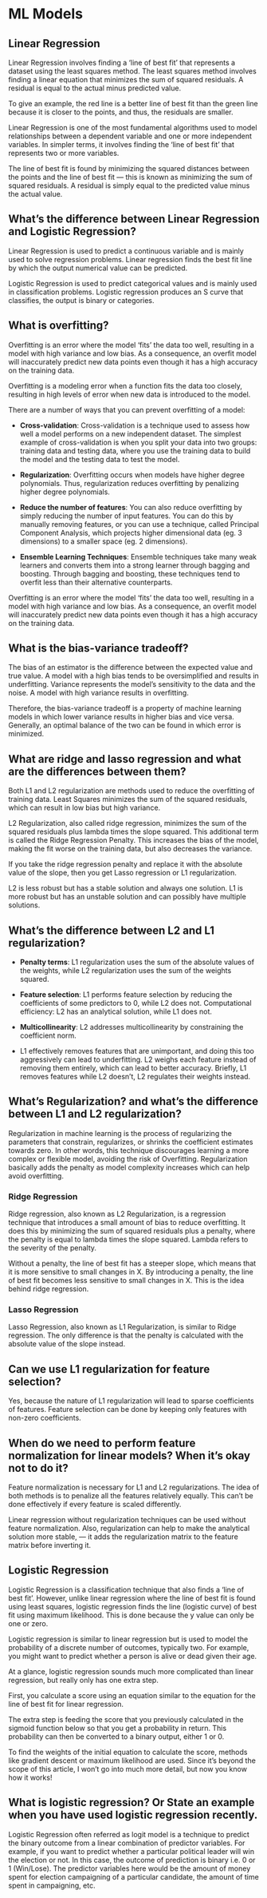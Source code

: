 # ML Models {#intro}

## Linear Regression

Linear Regression involves finding a ‘line of best fit’ that represents a dataset using the least squares method. The least squares method involves finding a linear equation that minimizes the sum of squared residuals. A residual is equal to the actual minus predicted value.

To give an example, the red line is a better line of best fit than the green line because it is closer to the points, and thus, the residuals are smaller. 

Linear Regression is one of the most fundamental algorithms used to model relationships between a dependent variable and one or more independent variables. In simpler terms, it involves finding the ‘line of best fit’ that represents two or more variables.

The line of best fit is found by minimizing the squared distances between the points and the line of best fit — this is known as minimizing the sum of squared residuals. A residual is simply equal to the predicted value minus the actual value.

## What’s the difference between Linear Regression and Logistic Regression?

Linear Regression is used to predict a continuous variable and is mainly used to solve regression problems. Linear regression finds the best fit line by which the output numerical value can be predicted.

Logistic Regression is used to predict categorical values and is mainly used in classification problems. Logistic regression produces an S curve that classifies, the output is binary or categories.

## What is overfitting?

Overfitting is an error where the model ‘fits’ the data too well, resulting in a model with high variance and low bias. As a consequence, an overfit model will inaccurately predict new data points even though it has a high accuracy on the training data.

Overfitting is a modeling error when a function fits the data too closely, resulting in high levels of error when new data is introduced to the model.

There are a number of ways that you can prevent overfitting of a model:

- **Cross-validation**: Cross-validation is a technique used to assess how well a model performs on a new independent dataset. The simplest example of cross-validation is when you split your data into two groups: training data and testing data, where you use the training data to build the model and the testing data to test the model.

- **Regularization**: Overfitting occurs when models have higher degree polynomials. Thus, regularization reduces overfitting by penalizing higher degree polynomials.

- **Reduce the number of features**: You can also reduce overfitting by simply reducing the number of input features. You can do this by manually removing features, or you can use a technique, called Principal Component Analysis, which projects higher dimensional data (eg. 3 dimensions) to a smaller space (eg. 2 dimensions).

- **Ensemble Learning Techniques**: Ensemble techniques take many weak learners and converts them into a strong learner through bagging and boosting. Through bagging and boosting, these techniques tend to overfit less than their alternative counterparts.

Overfitting is an error where the model ‘fits’ the data too well, resulting in a model with high variance and low bias. As a consequence, an overfit model will inaccurately predict new data points even though it has a high accuracy on the training data.

## What is the bias-variance tradeoff?

The bias of an estimator is the difference between the expected value and true value. A model with a high bias tends to be oversimplified and results in underfitting. Variance represents the model’s sensitivity to the data and the noise. A model with high variance results in overfitting.

Therefore, the bias-variance tradeoff is a property of machine learning models in which lower variance results in higher bias and vice versa. Generally, an optimal balance of the two can be found in which error is minimized.

## What are ridge and lasso regression and what are the differences between them?

Both L1 and L2 regularization are methods used to reduce the overfitting of training data. Least Squares minimizes the sum of the squared residuals, which can result in low bias but high variance.
 
L2 Regularization, also called ridge regression, minimizes the sum of the squared residuals plus lambda times the slope squared. This additional term is called the Ridge Regression Penalty. This increases the bias of the model, making the fit worse on the training data, but also decreases the variance.

If you take the ridge regression penalty and replace it with the absolute value of the slope, then you get Lasso regression or L1 regularization.

L2 is less robust but has a stable solution and always one solution. L1 is more robust but has an unstable solution and can possibly have multiple solutions.

## What’s the difference between L2 and L1 regularization? 

- **Penalty terms**: L1 regularization uses the sum of the absolute values of the weights, while L2 regularization uses the sum of the weights squared.

- **Feature selection**: L1 performs feature selection by reducing the coefficients of some predictors to 0, while L2 does not.
Computational efficiency: L2 has an analytical solution, while L1 does not.

- **Multicollinearity**: L2 addresses multicollinearity by constraining the coefficient norm.

- L1 effectively removes features that are unimportant, and doing this too aggressively can lead to underfitting. L2 weighs each feature instead of removing them entirely, which can lead to better accuracy. Briefly, L1 removes features while L2 doesn’t, L2 regulates their weights instead.

## What’s Regularization? and what’s the difference between L1 and L2 regularization?

Regularization in machine learning is the process of regularizing the parameters that constrain, regularizes, or shrinks the coefficient estimates towards zero. In other words, this technique discourages learning a more complex or flexible model, avoiding the risk of Overfitting. Regularization basically adds the penalty as model complexity increases which can help avoid overfitting.

### Ridge Regression

Ridge regression, also known as L2 Regularization, is a regression technique that introduces a small amount of bias to reduce overfitting. It does this by minimizing the sum of squared residuals plus a penalty, where the penalty is equal to lambda times the slope squared. Lambda refers to the severity of the penalty.
 
Without a penalty, the line of best fit has a steeper slope, which means that it is more sensitive to small changes in X. By introducing a penalty, the line of best fit becomes less sensitive to small changes in X. This is the idea behind ridge regression.

### Lasso Regression

Lasso Regression, also known as L1 Regularization, is similar to Ridge regression. The only difference is that the penalty is calculated with the absolute value of the slope instead.
 
## Can we use L1 regularization for feature selection? 

Yes, because the nature of L1 regularization will lead to sparse coefficients of features. Feature selection can be done by keeping only features with non-zero coefficients.

## When do we need to perform feature normalization for linear models? When it’s okay not to do it? 

Feature normalization is necessary for L1 and L2 regularizations. The idea of both methods is to penalize all the features relatively equally. This can't be done effectively if every feature is scaled differently.

Linear regression without regularization techniques can be used without feature normalization. Also, regularization can help to make the analytical solution more stable, — it adds the regularization matrix to the feature matrix before inverting it.

## Logistic Regression

Logistic Regression is a classification technique that also finds a ‘line of best fit’. However, unlike linear regression where the line of best fit is found using least squares, logistic regression finds the line (logistic curve) of best fit using maximum likelihood. This is done because the y value can only be one or zero.
 
Logistic regression is similar to linear regression but is used to model the probability of a discrete number of outcomes, typically two. For example, you might want to predict whether a person is alive or dead given their age.

At a glance, logistic regression sounds much more complicated than linear regression, but really only has one extra step.

First, you calculate a score using an equation similar to the equation for the line of best fit for linear regression.
 
The extra step is feeding the score that you previously calculated in the sigmoid function below so that you get a probability in return. This probability can then be converted to a binary output, either 1 or 0.
 
To find the weights of the initial equation to calculate the score, methods like gradient descent or maximum likelihood are used. Since it’s beyond the scope of this article, I won’t go into much more detail, but now you know how it works!

## What is logistic regression? Or State an example when you have used logistic regression recently.

Logistic Regression often referred as logit model is a technique to predict the binary outcome from a linear combination of predictor variables. For example, if you want to predict whether a particular political leader will win the election or not. In this case, the outcome of prediction is binary i.e. 0 or 1 (Win/Lose). The predictor variables here would be the amount of money spent for election campaigning of a particular candidate, the amount of time spent in campaigning, etc.

<!-- You can label chapter and section titles using `{#label}` after them, e.g., we can reference Chapter \@ref(intro). If you do not manually label them, there will be automatic labels anyway, e.g., Chapter \@ref(methods). -->

<!--  ```{r nice-fig, fig.cap='Here is a nice figure!', out.width='80%', fig.asp=.75, fig.align='center'} -->
<!--  par(mar = c(4, 4, .1, .1)) -->
<!--  plot(pressure, type = 'b', pch = 19) -->
<!--  ``` -->

<!-- Reference a figure by its code chunk label with the `fig:` prefix, e.g., see Figure \@ref(fig:nice-fig). Similarly, you can reference tables generated from `knitr::kable()`, e.g., see Table \@ref(tab:nice-tab). -->

<!--  ```{r nice-tab, tidy=FALSE} -->
<!--  knitr::kable( -->
<!--    head(iris, 20), caption = 'Here is a nice table!', -->
<!--    booktabs = TRUE -->
<!--  ) -->
<!--  ``` -->

<!-- You can write citations, too. For example, we are using the **bookdown** package [@R-bookdown] in this sample book, which was built on top of R Markdown and **knitr** [@xie2015]. -->
